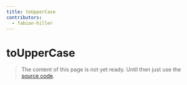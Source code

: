 ```yaml
---
title: toUpperCase
contributors:
  - fabian-hiller
---
```


# toUpperCase

> The content of this page is not yet ready. Until then just use the [source code](https://github.com/fabian-hiller/valibot/blob/main/library/src/transformations/toUpperCase/toUpperCase.ts).
